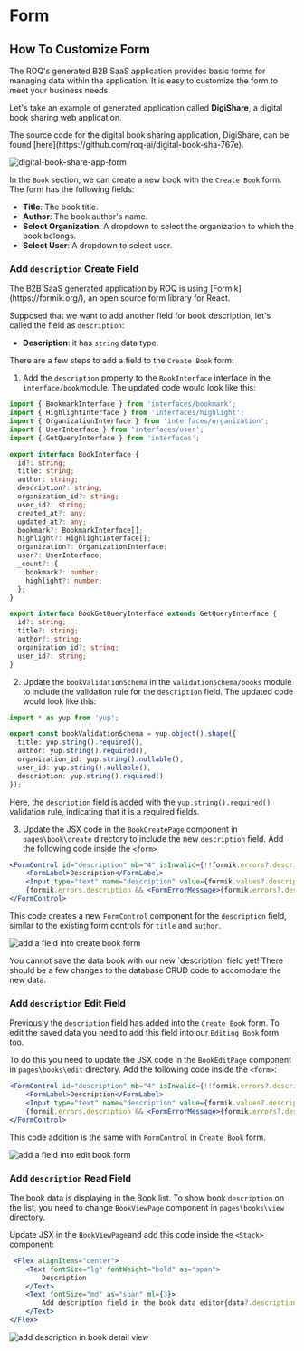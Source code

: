 
# Form

## How To Customize Form

The ROQ's generated B2B SaaS application provides basic forms for managing data within the application. It is easy to customize the form to meet your business needs.

Let's take an example of generated application called **DigiShare**, a digital book sharing web application.

<Callout type="info">
The source code for the digital book sharing application, DigiShare, can be found [here](https://github.com/roq-ai/digital-book-sha-767e).
</Callout>

![digital-book-share-app-form](/digital-ebook-share-form.png)

In the `Book` section, we can create a new book with the `Create Book` form. The form has the following fields:

* **Title**: The book title.
* **Author**: The book author's name.
* **Select Organization**: A dropdown to select the organization to which the book belongs.
* **Select User**: A dropdown to select user.

### Add `description` Create Field

<Callout type="info">
The B2B SaaS generated application by ROQ is using [Formik](https://formik.org/), an open source form library for React. 
</Callout>

Supposed that we want to add another field for book description, let's called the field as `description`:

* **Description**: it has `string` data type.

There are a few steps to add a field to the `Create Book` form:

1. Add the `description` property to the `BookInterface` interface in the `interface/book`module. The updated code would look like this:

```ts
import { BookmarkInterface } from 'interfaces/bookmark';
import { HighlightInterface } from 'interfaces/highlight';
import { OrganizationInterface } from 'interfaces/organization';
import { UserInterface } from 'interfaces/user';
import { GetQueryInterface } from 'interfaces';

export interface BookInterface {
  id?: string;
  title: string;
  author: string;
  description?: string;
  organization_id?: string;
  user_id?: string;
  created_at?: any;
  updated_at?: any;
  bookmark?: BookmarkInterface[];
  highlight?: HighlightInterface[];
  organization?: OrganizationInterface;
  user?: UserInterface;
  _count?: {
    bookmark?: number;
    highlight?: number;
  };
}

export interface BookGetQueryInterface extends GetQueryInterface {
  id?: string;
  title?: string;
  author?: string;
  organization_id?: string;
  user_id?: string;
}
```

2. Update the `bookValidationSchema` in the `validationSchema/books` module to include the validation rule for the `description` field. The updated code would look like this:

```ts
import * as yup from 'yup';

export const bookValidationSchema = yup.object().shape({
  title: yup.string().required(),
  author: yup.string().required(),
  organization_id: yup.string().nullable(),
  user_id: yup.string().nullable(),
  description: yup.string().required()
});
```
Here, the `description` field is added with the `yup.string().required()` validation rule, indicating that it is a required fields.

3. Update the JSX code in the `BookCreatePage` component in `pages\book\create` directory to include the new `description` field. Add the following code inside the `<form>`

```jsx
<FormControl id="description" mb="4" isInvalid={!!formik.errors?.description}>
    <FormLabel>Description</FormLabel>
    <Input type="text" name="description" value={formik.values?.description} onChange={formik.handleChange} />
    {formik.errors.description && <FormErrorMessage>{formik.errors?.description}</FormErrorMessage>}
</FormControl>
```
This code creates a new `FormControl` component for the `description` field, similar to the existing form controls for `title` and `author`.

![add a field into create book form](/add-description-field-create-book-form.png)

<Callout type="error">
You cannot save the data book with our new `description` field yet! There should be a few changes to the database CRUD code to accomodate the new data. 
</Callout>

### Add `description` Edit Field

Previously the `description` field has added into the `Create Book` form. To edit the saved data you need to add this field into our `Editing Book` form too.

To do this you need to update the JSX code in the `BookEditPage` component in `pages\books\edit` directory. Add the following code inside the `<form>`:

```jsx
<FormControl id="description" mb="4" isInvalid={!!formik.errors?.description}>
    <FormLabel>Description</FormLabel>
    <Input type="text" name="description" value={formik.values?.description} onChange={formik.handleChange} />
    {formik.errors.description && <FormErrorMessage>{formik.errors?.description}</FormErrorMessage>}
</FormControl>
```
This code addition is the same with `FormControl` in `Create Book` form.

![add a field into edit book form](/add-description-field-edit-book-form.png)

### Add `description` Read Field

The book data is displaying in the Book list. To show book `description` on the list, you need to change `BookViewPage` component in `pages\books\view` directory.

Update JSX in the `BookViewPage`and add this code inside the `<Stack>` component:

```jsx
 <Flex alignItems="center">
    <Text fontSize="lg" fontWeight="bold" as="span">
		Description
    </Text>
    <Text fontSize="md" as="span" ml={3}>
		Add description field in the book data editor{data?.description}
    </Text>
</Flex>
```

![add description in book detail view](/add-description-field-view-book.png)




